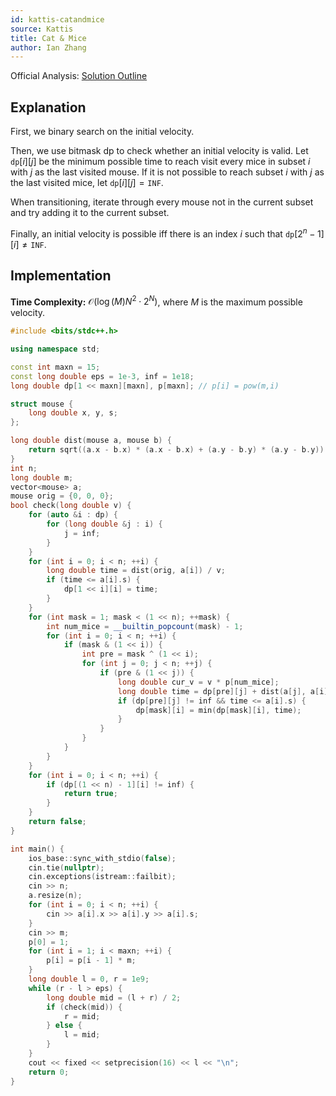 ```yaml
---
id: kattis-catandmice
source: Kattis
title: Cat & Mice
author: Ian Zhang
---
```

Official Analysis:
[Solution Outline](https://cs.baylor.edu/~hamerly/icpc/qualifier_2017/naq17_slides.pdf#page=54)

## Explanation

First, we binary search on the initial velocity.

Then, we use bitmask dp to check whether an initial velocity is valid. Let $\texttt{dp}[i][j]$ be
the minimum possible time to reach visit every mice in subset $i$ with $j$ as the last visited mouse.
If it is not possible to reach subset $i$ with $j$ as the last visited mice, let $\texttt{dp}[i][j] = \texttt{INF}$.

When transitioning, iterate through every mouse not in the current subset and try adding it to the current subset.

Finally, an initial velocity is possible iff there is an index $i$ such that $\texttt{dp}[2^{n}-1][i] \neq{\texttt{INF}}$.

## Implementation

**Time Complexity:** $\mathcal{O}(\log(M)N^2\cdot2^N)$, where $M$ is the maximum possible velocity.

<LanguageSection>

<CPPSection>

```cpp
#include <bits/stdc++.h>

using namespace std;

const int maxn = 15;
const long double eps = 1e-3, inf = 1e18;
long double dp[1 << maxn][maxn], p[maxn]; // p[i] = pow(m,i)

struct mouse {
	long double x, y, s;
};

long double dist(mouse a, mouse b) {
	return sqrt((a.x - b.x) * (a.x - b.x) + (a.y - b.y) * (a.y - b.y));
}
int n;
long double m;
vector<mouse> a;
mouse orig = {0, 0, 0};
bool check(long double v) {
	for (auto &i : dp) {
		for (long double &j : i) {
			j = inf;
		}
	}
	for (int i = 0; i < n; ++i) {
		long double time = dist(orig, a[i]) / v;
		if (time <= a[i].s) {
			dp[1 << i][i] = time;
		}
	}
	for (int mask = 1; mask < (1 << n); ++mask) {
		int num_mice = __builtin_popcount(mask) - 1;
		for (int i = 0; i < n; ++i) {
			if (mask & (1 << i)) {
				int pre = mask ^ (1 << i);
				for (int j = 0; j < n; ++j) {
					if (pre & (1 << j)) {
						long double cur_v = v * p[num_mice];
						long double time = dp[pre][j] + dist(a[j], a[i]) / cur_v;
						if (dp[pre][j] != inf && time <= a[i].s) {
							dp[mask][i] = min(dp[mask][i], time);
						}
					}
				}
			}
		}
	}
	for (int i = 0; i < n; ++i) {
		if (dp[(1 << n) - 1][i] != inf) {
			return true;
		}
	}
	return false;
}

int main() {
	ios_base::sync_with_stdio(false);
	cin.tie(nullptr);
	cin.exceptions(istream::failbit);
	cin >> n;
	a.resize(n);
	for (int i = 0; i < n; ++i) {
		cin >> a[i].x >> a[i].y >> a[i].s;
	}
	cin >> m;
	p[0] = 1;
	for (int i = 1; i < maxn; ++i) {
		p[i] = p[i - 1] * m;
	}
	long double l = 0, r = 1e9;
	while (r - l > eps) {
		long double mid = (l + r) / 2;
		if (check(mid)) {
			r = mid;
		} else {
			l = mid;
		}
	}
	cout << fixed << setprecision(16) << l << "\n";
	return 0;
}


```

</CPPSection>

</LanguageSection>
